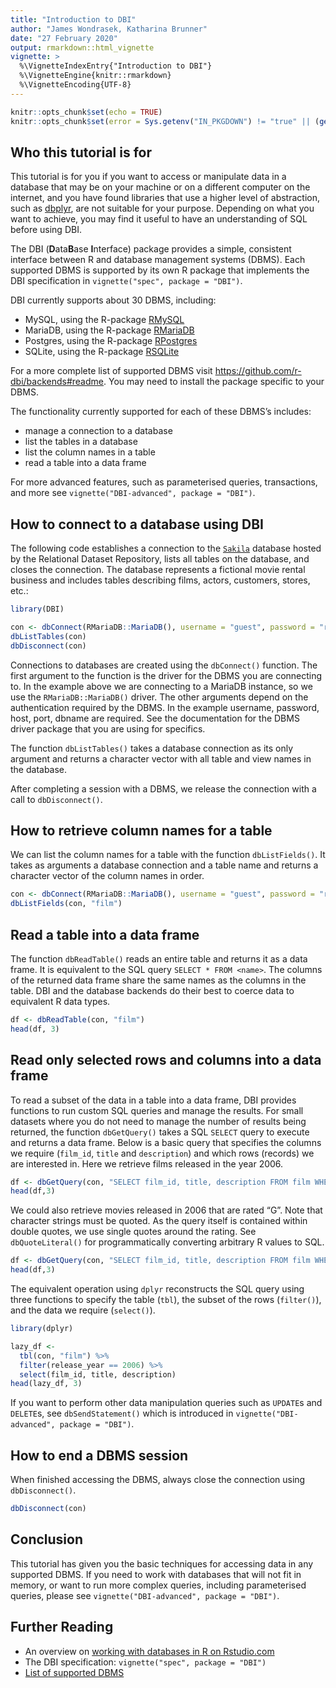 ```yaml
---
title: "Introduction to DBI"
author: "James Wondrasek, Katharina Brunner"
date: "27 February 2020"
output: rmarkdown::html_vignette
vignette: >
  %\VignetteIndexEntry{"Introduction to DBI"}
  %\VignetteEngine{knitr::rmarkdown}
  %\VignetteEncoding{UTF-8}
---
```


```r
knitr::opts_chunk$set(echo = TRUE)
knitr::opts_chunk$set(error = Sys.getenv("IN_PKGDOWN") != "true" || (getRversion() < "3.5"))
```

## Who this tutorial is for

This tutorial is for you if you want to access or manipulate data in a database that may be on your machine or on a different computer on the internet, and you have found libraries that use a higher level of abstraction, such as [dbplyr](https://dbplyr.tidyverse.org/), are not suitable for your purpose.
Depending on what you want to achieve, you may find it useful to have an understanding of SQL before using DBI.

The DBI (**D**ata**B**ase **I**nterface) package provides a simple, consistent interface between R and database management systems (DBMS).
Each supported DBMS is supported by its own R package that implements the DBI specification in `vignette("spec", package = "DBI")`.

DBI currently supports about 30 DBMS, including:

* MySQL, using the R-package [RMySQL](https://github.com/r-dbi/RMySQL)
* MariaDB, using the R-package [RMariaDB](https://github.com/r-dbi/RMariaDB)
* Postgres, using the R-package [RPostgres](https://github.com/r-dbi/RPostgres)
* SQLite, using the R-package [RSQLite](https://github.com/r-dbi/RSQLite)

For a more complete list of supported DBMS visit [https://github.com/r-dbi/backends#readme](https://github.com/r-dbi/backends).
You may need to install the package specific to your DBMS.

The functionality currently supported for each of these DBMS's includes:

- manage a connection to a database
- list the tables in a database
- list the column names in a table
- read a table into a data frame

For more advanced features, such as parameterised queries, transactions, and more see `vignette("DBI-advanced", package = "DBI")`.


## How to connect to a database using DBI

The following code establishes a connection to the [`Sakila`](https://relational.fit.cvut.cz/dataset/Sakila) database hosted by the Relational Dataset Repository, lists all tables on the database, and closes the connection.
The database represents a fictional movie rental business and includes tables describing films, actors, customers, stores, etc.:

```r
library(DBI)

con <- dbConnect(RMariaDB::MariaDB(), username = "guest", password = "relational", host = "relational.fit.cvut.cz", port = 3306, dbname = "sakila")
dbListTables(con)
dbDisconnect(con)
```

Connections to databases are created using the `dbConnect()` function.
The first argument to the function is the driver for the DBMS you are connecting to.
In the example above we are connecting to a MariaDB instance, so we use the `RMariaDB::MariaDB()` driver.
The other arguments depend on the authentication required by the DBMS.
In the example username, password, host, port, dbname are required.
See the documentation for the DBMS driver package that you are using for specifics.

The function `dbListTables()` takes a database connection as its only argument and returns a character vector with all table and view names in the database.

After completing a session with a DBMS, we release the connection with a call to `dbDisconnect()`.

## How to retrieve column names for a table

We can list the column names for a table with the function `dbListFields()`.
It takes as arguments a database connection and a table name and returns a character vector of the column names in order.


```r
con <- dbConnect(RMariaDB::MariaDB(), username = "guest", password = "relational", host = "relational.fit.cvut.cz", port = 3306, dbname = "sakila")
dbListFields(con, "film")
```

## Read a table into a data frame

The function `dbReadTable()` reads an entire table and returns it as a data frame. It is equivalent to the SQL query `SELECT * FROM <name>`.
The columns of the returned data frame share the same names as the columns in the table.
DBI and the database backends do their best to coerce data to equivalent R data types.

```r
df <- dbReadTable(con, "film")
head(df, 3)
```

## Read only selected rows and columns into a data frame

To read a subset of the data in a table into a data frame, DBI provides functions to run custom SQL queries and manage the results.
For small datasets where you do not need to manage the number of results being returned, the function `dbGetQuery()` takes a SQL `SELECT` query to execute and returns a data frame.
Below is a basic query that specifies the columns we require (`film_id`, `title` and `description`) and which rows (records) we are interested in.
Here we retrieve films released in the year 2006.


```r
df <- dbGetQuery(con, "SELECT film_id, title, description FROM film WHERE release_year = 2006")
head(df,3)
```

We could also retrieve movies released in 2006 that are rated "G".
Note that character strings must be quoted.
As the query itself is contained within double quotes, we use single quotes around the rating.
See `dbQuoteLiteral()` for programmatically converting arbitrary R values to SQL.

```r
df <- dbGetQuery(con, "SELECT film_id, title, description FROM film WHERE release_year = 2006 and rating = 'G'")
head(df,3)
```


The equivalent operation using `dplyr` reconstructs the SQL query using three functions to specify the table (`tbl`), the subset of the rows (`filter()`), and the data we require (`select()`).

```r
library(dplyr)

lazy_df <-
  tbl(con, "film") %>%
  filter(release_year == 2006) %>%
  select(film_id, title, description)
head(lazy_df, 3)
```

If you want to perform other data manipulation queries such as `UPDATE`s and `DELETE`s, see `dbSendStatement()` which is introduced in `vignette("DBI-advanced", package = "DBI")`.

## How to end a DBMS session

When finished accessing the DBMS, always close the connection using `dbDisconnect()`.

```r
dbDisconnect(con)
```

## Conclusion

This tutorial has given you the basic techniques for accessing data in any supported DBMS.
If you need to work with databases that will not fit in memory, or want to run more complex queries, including parameterised queries, please see `vignette("DBI-advanced", package = "DBI")`.


## Further Reading

* An overview on [working with databases in R on Rstudio.com](https://db.rstudio.com/)
* The DBI specification: `vignette("spec", package = "DBI")`
* [List of supported DBMS](https://github.com/r-dbi/backends)
